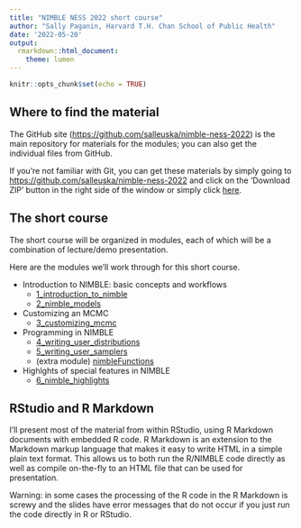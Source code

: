 ```yaml
---
title: "NIMBLE NESS 2022 short course"
author: "Sally Paganin, Harvard T.H. Chan School of Public Health"
date: '2022-05-20'
output:
  rmarkdown::html_document:
    theme: lumen
---
```


```r
knitr::opts_chunk$set(echo = TRUE)
```


## Where to find the material

The GitHub site ([https://github.com/salleuska/nimble-ness-2022](https://github.com/salleuska/nimble-ness-2022)) is the main repository for materials for the modules; you can also get the individual files from GitHub. 

If you're not familiar with Git, you can get these materials by simply going to [https://github.com/salleuska/nimble-ness-2022](https://github.com/salleuska/nimble-ness-2022) and click on the 'Download ZIP' button in the right side of the window or simply click [here](https://github.com/salleuska/nimble-ness-2022/archive/main.zip).


## The short course

The short course will be organized in modules, each of which will be a combination of lecture/demo presentation. 


Here are the modules we'll work through for this short course.

- Introduction to NIMBLE: basic concepts and workflows
    - [1_introduction_to_nimble](content/1_introduction_to_nimble/introduction_to_nimble.html)
    - [2_nimble_models](content/2_nimble_models/nimble_models.html)
- Customizing an MCMC 
    - [3_customizing_mcmc](content/3_customizing_mcmc/customizing_mcmc.html)

- Programming in NIMBLE
    - [4_writing_user_distributions](content/4_writing_user_distributions/writing_user_dist.html)
    - [5_writing_user_samplers](content/5_writing_user_samplers/writing_user_sampler.html)
    - (extra module) [nimbleFunctions](content/extra_nimble_functions/basic_nimbleFunction.html)
- Highlghts of special features in NIMBLE
    - [6_nimble_highlights](content/6_nimble_highlights/nimble_highlights.html)
    
## RStudio and R Markdown

I'll present most of the material from within RStudio, using R Markdown documents with embedded R code. R Markdown is an extension to the Markdown markup language that makes it easy to write HTML in a simple plain text format.  This allows us to both run the R/NIMBLE code directly as well as compile on-the-fly to an HTML file that can be used for presentation.

Warning: in some cases the processing of the R code in the R Markdown is screwy and the slides have error messages that do not occur if you just run the code directly in R or RStudio. 

    